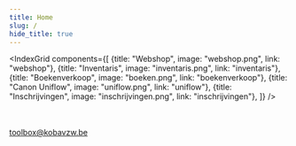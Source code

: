```yaml
---
title: Home
slug: /
hide_title: true
---
```


<IndexGrid components={[
    {title: "Webshop", image: "webshop.png", link: "webshop"},
    {title: "Inventaris", image: "inventaris.png", link: "inventaris"},
    {title: "Boekenverkoop", image: "boeken.png", link: "boekenverkoop"},
    {title: "Canon Uniflow", image: "uniflow.png", link: "uniflow"},
    {title: "Inschrijvingen", image: "inschrijvingen.png", link: "inschrijvingen"},
]} />

<br /><br />
<LegacyAction img="mailEnveloppe.png" />   toolbox@kobavzw.be 
